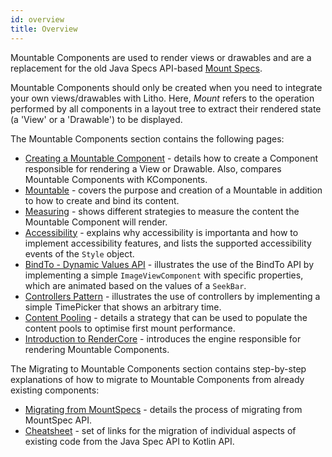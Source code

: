 ```yaml
---
id: overview
title: Overview
---
```


Mountable Components are used to render views or drawables and are a replacement for the old Java Specs API-based [Mount Specs](../codegen/mount-specs.md).

Mountable Components should only be created when you need to integrate your own views/drawables with Litho. Here, *Mount* refers to the operation performed by all components in a layout tree to extract their rendered state (a 'View' or a 'Drawable') to be displayed.

The Mountable Components section contains the following pages:

* [Creating a Mountable Component](mountable-component.mdx) - details how to create a Component responsible for rendering a View or Drawable. Also, compares Mountable Components with KComponents.
* [Mountable](mountable.mdx) - covers the purpose and creation of a Mountable in addition to how to create and bind its content.
* [Measuring](mountable-measuring.mdx) - shows different strategies to measure the content the Mountable Component will render.
* [Accessibility](accessibility.mdx) - explains why accessibility is importanta and how to implement accessibility features, and lists the supported accessibility events of the `Style` object.
* [BindTo - Dynamic Values API](mountable-bindto.mdx) - illustrates the use of the BindTo API by implementing a simple `ImageViewComponent` with specific properties, which are animated based on the values of a `SeekBar`.
* [Controllers Pattern](mountable-controllers.mdx) - illustrates the use of controllers by implementing a simple TimePicker that shows an arbitrary time.
* [Content Pooling](overview.mdx) - details a strategy that can be used to populate the content pools to optimise first mount performance.
* [Introduction to RenderCore](introduction-to-rendercore.mdx) - introduces the engine responsible for rendering Mountable Components.

The Migrating to Mountable Components section contains step-by-step explanations of how to migrate to Mountable Components from already existing components:
* [Migrating from MountSpecs](migrating-from-mountspecs.mdx) - details the process of migrating from MountSpec API.
* [Cheatsheet](mountable-cheatsheet.mdx) - set of links for the migration of individual aspects of existing code from the Java Spec API to Kotlin API.
